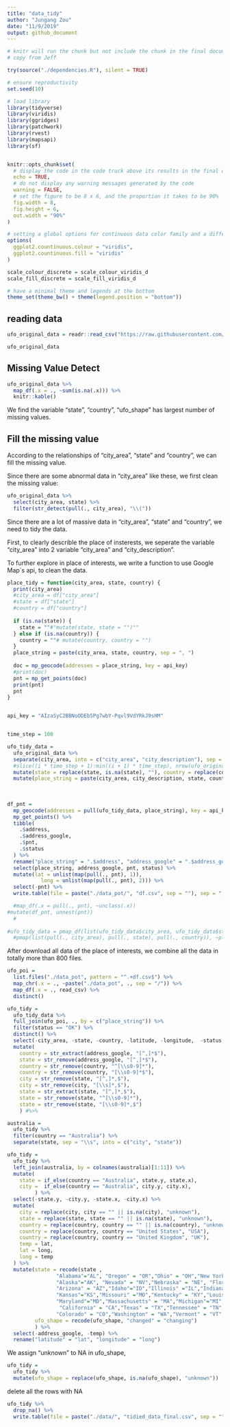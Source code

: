 ```yaml
---
title: "data_tidy"
author: "Jungang Zou"
date: "11/9/2019"
output: github_document
---
```


```r
# knitr will run the chunk but not include the chunk in the final document
# copy from Jeff

try(source("./dependencies.R"), silent = TRUE)

# ensure reproductivity
set.seed(10)

# load library
library(tidyverse)
library(viridis)
library(ggridges)
library(patchwork)
library(rvest)
library(mapsapi)
library(sf)


knitr::opts_chunk$set(
  # display the code in the code truck above its results in the final document
  echo = TRUE,
  # do not display any warning messages generated by the code
  warning = FALSE,
  # set the figure to be 8 x 6, and the proportion it takes to be 90%
  fig.width = 8,
  fig.height = 6, 
  out.width = "90%"
)

# setting a global options for continuous data color family and a different format to set discrete data to have a color family
options(
  ggplot2.countinuous.colour = "viridis",
  ggplot2.countinuous.fill = "viridis"
)

scale_colour_discrete = scale_colour_viridis_d
scale_fill_discrete = scale_fill_viridis_d

# have a minimal theme and legends at the bottom
theme_set(theme_bw() + theme(legend.position = "bottom"))
```

## reading data

```r
ufo_original_data = readr::read_csv("https://raw.githubusercontent.com/rfordatascience/tidytuesday/master/data/2019/2019-06-25/ufo_sightings.csv")

ufo_original_data
```

## Missing Value Detect

```r
ufo_original_data %>% 
  map_df(.x = ., ~sum(is.na(.x))) %>% 
  knitr::kable()
```

We find the variable "state", "country", "ufo_shape" has largest number of missing values.


## Fill the missing value

According to the relationships of "city_area", "state" and "country", we can fill the missing value.

Since there are some abnormal data in "city_area" like these, we first clean the missing value:

```r
ufo_original_data %>% 
  select(city_area, state) %>% 
  filter(str_detect(pull(., city_area), "\\("))
```

Since there are a lot of massive data in "city_area", "state" and "country",  we need to tidy the data.

First, to clearly describle the place of insterests, we seperate the variable "city_area" into 2 variable "city_area" and "city_description".

To further explore in place of interests, we write a function to use Google Map`s api, to clean the data.

```r

place_tidy = function(city_area, state, country) {
  print(city_area)
  #city_area = df["city_area"]
  #state = df["state"]
  #country = df["country"]
  
  if (is.na(state)) {
    state = ""#"mutate(state, state = "")""
  } else if (is.na(country)) {
    country = ""# mutate(country, country = "")
  }
  place_string = paste(city_area, state, country, sep = ", ")
  
  doc = mp_geocode(addresses = place_string, key = api_key)
  #print(doc)
  pnt = mp_get_points(doc)
  print(pnt)
  pnt
}


api_key = "AIzaSyC2BBNoODEb5Pg7wbY-Pqvl9VdYRkJ9sHM"


time_step = 100

ufo_tidy_data = 
  ufo_original_data %>% 
  separate(city_area, into = c("city_area", "city_description"), sep = "[\\(\\)/]") %>% 
  #slice((i * time_step + 1):min((i + 1) * time_step), nrow(ufo_original_data)) %>% 
  mutate(state = replace(state, is.na(state), ""), country = replace(country, is.na(country), ""), city_description = replace(city_description, is.na(city_description), "")) %>% 
  mutate(place_string = paste(city_area, city_description, state, country, sep = ", "))
  
  
  
df_pnt = 
  mp_geocode(addresses = pull(ufo_tidy_data, place_string), key = api_key) %>% 
  mp_get_points() %>% 
  tibble(
    .$address,
    .$address_google,
    .$pnt,
    .$status
  ) %>% 
  rename("place_string" = ".$address", "address_google" = ".$address_google", "pnt" = ".$pnt", "status" = ".$status") %>% 
  select(place_string, address_google, pnt, status) %>%
  mutate(lat = unlist(map(pull(., pnt), 1)),
           long = unlist(map(pull(., pnt), 2))) %>% 
  select(-pnt) %>% 
  write.table(file = paste("./data_pot/", "df.csv", sep = ""), sep = ",", row.names = FALSE)

  #map_df(.x = pull(., pnt), ~unclass(.x))
#mutate(df_pnt, unnest(pnt))
  #
  
#ufo_tidy_data = pmap_df(list(ufo_tidy_data$city_area, ufo_tidy_data$state, ufo_tidy_data$country), place_tidy)
  #pmap(list(pull(., city_area), pull(., state), pull(., country)), ~place_tidy)

```

After download all data of the place of interests, we combine all the data in totally more than 800 files.


```r
ufo_poi = 
  list.files("./data_pot", pattern = "^.+df.csv$") %>%
  map_chr(.x = ., ~paste("./data_pot", ., sep = "/")) %>% 
  map_df(.x = ., read_csv) %>% 
  distinct()
```

```r
ufo_tidy =
  ufo_tidy_data %>% 
  full_join(ufo_poi, ., by = c("place_string")) %>% 
  filter(status == "OK") %>% 
  distinct() %>% 
  select(-city_area, -state, -country, -latitude, -longitude,  -status, -place_string) %>% 
  mutate(
    country = str_extract(address_google, "[^,]*$"),
    state = str_remove(address_google, "[^,]*$"),
    country = str_remove(country, "^[\\s0-9]*"),
    country = str_remove(country, "[\\s0-9]*$"),
    city = str_remove(state, "[^,]*,$"),
    city = str_remove(city, "[\\s]*,$"),
    state = str_extract(state, "[^,]*,$"),
    state = str_remove(state, "^[\\s0-9]*"),
    state = str_remove(state, "[\\s0-9]*,$")
    ) #%>%

australia = 
  ufo_tidy %>% 
  filter(country == "Australia") %>% 
  separate(state, sep = "\\s", into = c("city", "state"))

ufo_tidy =
  ufo_tidy %>% 
  left_join(australia, by = colnames(australia)[1:11]) %>%
  mutate(
    state = if_else(country == "Australia", state.y, state.x),
    city =  if_else(country == "Australia", city.y, city.x),
         ) %>% 
  select(-state.y, -city.y, -state.x, -city.x) %>% 
  mutate(
    city = replace(city, city == "" || is.na(city), "unknown"),
    state = replace(state, state == "" || is.na(state), "unknown"),
    country = replace(country, country == "" || is.na(country), "unknown"),
    country = replace(country, country == "United States", "USA"),
    country = replace(country, country == "United Kingdom", "UK"),
    temp = lat,
    lat = long,
    long = temp
  ) %>% 
  mutate(state = recode(state , 
                "Alabama"="AL", "Oregon" = "OR","Ohio" = "OH","New York" = "NY","New Mexico" = "NM", 
                "Alaska"="AK", "Nevada" = "NV","Nebraska" = "NE", "Florida" ="FL","Georgia"="GA",
                "Arizona" = "AZ","Idaho"="ID","Illinois" ="IL","Indiana"="IN","Iowa" ="IA",
                "Kansas"="KS","Missouri" ="MO","Kentucky" = "KY","Louisiana"="LA","Maine"="ME",
                "Maryland"="MD","Massachusetts" = "MA","Michigan"="MI","Minnesota"="MN",
                 "California" = "CA","Texas" = "TX","Tennessee" = "TN","Pennsylvania" = "PA",
                "Colorado" = "CO","Washington" = "WA","Vermont" = "VT","Utah" = "UT"),
         ufo_shape = recode(ufo_shape, "changed" = "changing")
         ) %>% 
  select(-address_google, -temp) %>% 
  rename("latitude" = "lat", "longitude" = "long")
```

We assign "unknown" to NA in ufo_shape, 

```r
ufo_tidy = 
  ufo_tidy %>% 
  mutate(ufo_shape = replace(ufo_shape, is.na(ufo_shape), "unknown")) 
```

delete all the rows with NA

```r

ufo_tidy %>% 
  drop_na() %>% 
  write.table(file = paste("./data/", "tidied_data_final.csv", sep = ""), sep = ",", row.names = FALSE)
```